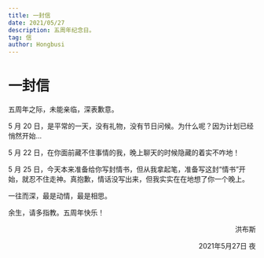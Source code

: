 ```yaml
---
title: 一封信
date: 2021/05/27
description: 五周年纪念日。
tag: 信
author: Hongbusi
---
```


# 一封信

五周年之际，未能亲临，深表歉意。

5 月 20 日，是平常的一天，没有礼物，没有节日问候。为什么呢？因为计划已经悄然开始...

5 月 22 日，在你面前藏不住事情的我，晚上聊天的时候隐藏的着实不咋地！

5 月 25 日，今天本来准备给你写封情书，但从我拿起笔，准备写这封“情书”开始，就忍不住走神。真抱歉，情话没写出来，但我实实在在地想了你一个晚上。

一往而深，最是动情，最是相思。

余生，请多指教。五周年快乐！

<p class="mt-2 text-foreground/65" align="right">洪布斯</p>
<p class="mt-2 text-foreground/65" align="right">2021年5月27日 夜</p>
